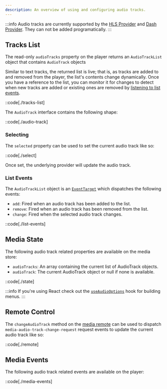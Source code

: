 ```yaml
---
description: An overview of using and configuring audio tracks.
---
```


:::info
Audio tracks are currently supported by the [HLS Provider][hls-provider] and [Dash Provider][dash-provider].
They can not be added programatically.
:::

[hls-provider]: /docs/player/api/providers/hls
[dash-provider]: /docs/player/api/providers/dash

## Tracks List

The read-only `audioTracks` property on the player returns an `AudioTrackList` object that
contains `AudioTrack` objects

Similar to text tracks, the returned list is live; that is, as tracks are added to and
removed from the player, the list's contents change dynamically. Once you have a reference to
the list, you can monitor it for changes to detect when new tracks are added or existing ones
are removed by [listening to list events](#list-events).

::code[./tracks-list]

The `AudioTrack` interface contains the following shape:

::code[./audio-track]

### Selecting

The `selected` property can be used to set the current audio track like so:

::code[./select]

Once set, the underlying provider will update the audio track.

### List Events

The `AudioTrackList` object is an [`EventTarget`][event-target] which dispatches the following events:

- `add`: Fired when an audio track has been added to the list.
- `remove`: Fired when an audio track has been removed from the list.
- `change`: Fired when the selected audio track changes.

::code[./list-events]

[event-target]: https://developer.mozilla.org/en-US/docs/Web/API/EventTarget

## Media State

The following audio track related properties are available on the media store:

- `audioTracks`: An array containing the current list of AudioTrack objects.
- `audioTrack`: The current AudioTrack object or null if none is available.

::code[./state]

:::info
If you're using React check out the [`useAudioOptions`][use-audio-options] hook for building menus.
:::

[use-audio-options]: /docs/player/api/hooks/use-audio-options

## Remote Control

The `changeAudioTrack` method on the [media remote][media-remote] can be used to dispatch
`media-audio-track-change-request` request events to update the current audio track like so:

::code[./remote]

[media-remote]: /docs/player/core-concepts/state-management#updating

## Media Events

The following audio track related events are available on the player:

::code[./media-events]
